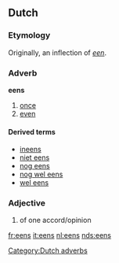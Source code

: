 ==Dutch==
===Etymology===
Originally, an inflection of ''[[een]]''.

===Adverb===
'''eens'''
# [[once]]
# [[even]]

====Derived terms====
{{top4}}
* [[ineens]]
* [[niet eens]]
* [[nog eens]]
* [[nog wel eens]]
* [[wel eens]]
{{bottom}}

===Adjective===
{{infl|nl|adjective}}
# of one accord/opinion

[[Category:Dutch adverbs]]

[[fr:eens]]
[[it:eens]]
[[nl:eens]]
[[nds:eens]]